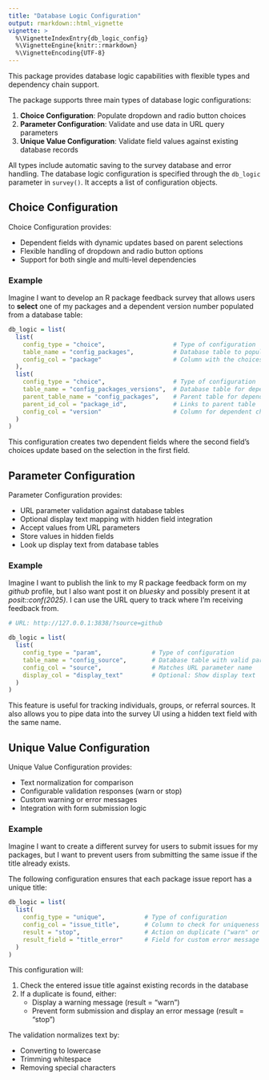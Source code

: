 ```yaml
---
title: "Database Logic Configuration"
output: rmarkdown::html_vignette
vignette: >
  %\VignetteIndexEntry{db_logic_config}
  %\VignetteEngine{knitr::rmarkdown}
  %\VignetteEncoding{UTF-8}
---
```


This package provides database logic capabilities with flexible types and dependency chain support.

The package supports three main types of database logic configurations:

1.  **Choice Configuration**: Populate dropdown and radio button choices
2.  **Parameter Configuration**: Validate and use data in URL query parameters
3.  **Unique Value Configuration**: Validate field values against existing database records

All types include automatic saving to the survey database and error handling. The database logic configuration is specified through the `db_logic` parameter in `survey()`. It accepts a list of configuration objects.

## Choice Configuration

Choice Configuration provides:

-   Dependent fields with dynamic updates based on parent selections
-   Flexible handling of dropdown and radio button options
-   Support for both single and multi-level dependencies

### Example

Imagine I want to develop an R package feedback survey that allows users to **select** one of my packages and a dependent version number populated from a database table:

``` r
db_logic = list(
  list(
    config_type = "choice",                   # Type of configuration
    table_name = "config_packages",           # Database table to populate choices from
    config_col = "package"                    # Column with the choices
  ),
  list(
    config_type = "choice",                   # Type of configuration 
    table_name = "config_packages_versions",  # Database table for dependent choices
    parent_table_name = "config_packages",    # Parent table for dependency
    parent_id_col = "package_id",             # Links to parent table
    config_col = "version"                    # Column for dependent choices
  )
)
```

This configuration creates two dependent fields where the second field's choices update based on the selection in the first field.

## Parameter Configuration

Parameter Configuration provides:

-   URL parameter validation against database tables
-   Optional display text mapping with hidden field integration
-   Accept values from URL parameters
-   Store values in hidden fields
-   Look up display text from database tables

### Example

Imagine I want to publish the link to my R package feedback form on my *github* profile, but I also want post it on *bluesky* and possibly present it at *posit::conf(2025)*. I can use the URL query to track where I'm receiving feedback from.

``` r
# URL: http://127.0.0.1:3838/?source=github

db_logic = list(
  list(
    config_type = "param",              # Type of configuration
    table_name = "config_source",       # Database table with valid parameters 
    config_col = "source",              # Matches URL parameter name
    display_col = "display_text"        # Optional: Show display text
  )
)
```

This feature is useful for tracking individuals, groups, or referral sources. It also allows you to pipe data into the survey UI using a hidden text field with the same name.

## Unique Value Configuration

Unique Value Configuration provides:

-   Text normalization for comparison
-   Configurable validation responses (warn or stop)
-   Custom warning or error messages
-   Integration with form submission logic

### Example

Imagine I want to create a different survey for users to submit issues for my packages, but I want to prevent users from submitting the same issue if the title already exists.

The following configuration ensures that each package issue report has a unique title:

``` r
db_logic = list(
  list(
    config_type = "unique",           # Type of configuration
    config_col = "issue_title",       # Column to check for uniqueness
    result = "stop",                  # Action on duplicate ("warn" or "stop")
    result_field = "title_error"      # Field for custom error message
  )
)
```

This configuration will:

1.  Check the entered issue title against existing records in the database
2.  If a duplicate is found, either:
    -   Display a warning message (result = "warn")
    -   Prevent form submission and display an error message (result = "stop")

The validation normalizes text by:

-   Converting to lowercase
-   Trimming whitespace
-   Removing special characters
